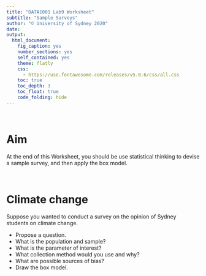 ```yaml
---
title: "DATA1001 Lab9 Worksheet"
subtitle: "Sample Surveys"
author: "© University of Sydney 2020"
date: 
output:
  html_document:
    fig_caption: yes
    number_sections: yes
    self_contained: yes
    theme: flatly
    css: 
      - https://use.fontawesome.com/releases/v5.0.6/css/all.css
    toc: true
    toc_depth: 3
    toc_float: true
    code_folding: hide
---
```

<style>
h2 { /* Header 2 */
    font-size: 22px
}
</style>

<style>
h3 { /* Header 3 */
    font-size: 18px
}
</style>

<br>

# <i class="fa fa-crosshairs"></i> Aim {-}

At the end of this Worksheet, you should be use statistical thinking to devise a sample survey, and then apply the box model.

<br>

# <i class="far fa-sun"></i> Climate change {-}

Suppose you wanted to conduct a survey on the opinion of Sydney students on climate change.

- Propose a question.
- What is the population and sample?
- What is the parameter of interest?
- What collection method would you use and why?
- What are possible sources of bias?
- Draw the box model.


